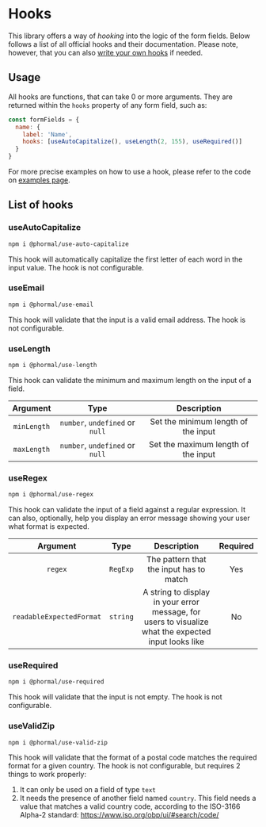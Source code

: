 # Hooks

This library offers a way of *hooking* into the logic of the form fields. Below follows a list of all official hooks and their documentation. Please note, however, that you can also [write your own hooks](/api-docs/customization) if needed.

## Usage

All hooks are functions, that can take 0 or more arguments. They are returned within the `hooks` property of any form field, such as:

```js
const formFields = {
  name: {
    label: 'Name',
    hooks: [useAutoCapitalize(), useLength(2, 155), useRequired()]
  }
}
```

For more precise examples on how to use a hook, please refer to the code on [examples page](/guide/examples).


## List of hooks
### useAutoCapitalize

```bash copy
npm i @phormal/use-auto-capitalize
```

This hook will automatically capitalize the first letter of each word in the input value. The hook is not configurable.

### useEmail

```bash copy
npm i @phormal/use-email
```

This hook will validate that the input is a valid email address. The hook is not configurable.

### useLength

```bash copy
npm i @phormal/use-length
```

This hook can validate the minimum and maximum length on the input of a field.

|  Argument   |              Type               |             Description             |
|:-----------:|:-------------------------------:|:-----------------------------------:|
| `minLength` | `number`, `undefined` or `null` | Set the minimum length of the input |
| `maxLength` | `number`, `undefined` or `null` | Set the maximum length of the input |

### useRegex

```bash copy
npm i @phormal/use-regex
```

This hook can validate the input of a field against a regular expression. It can also, optionally, help you display an error message showing your user what format is expected.

|         Argument         |   Type   |                                             Description                                              | Required |
|:------------------------:|:--------:|:----------------------------------------------------------------------------------------------------:|:--------:|
|         `regex`          | `RegExp` |                               The pattern that the input has to match                                |   Yes    |
| `readableExpectedFormat` | `string` | A string to display in your error message, for users to visualize what the expected input looks like |    No    |

### useRequired

```bash copy
npm i @phormal/use-required
```

This hook will validate that the input is not empty. The hook is not configurable.

### useValidZip

```bash copy
npm i @phormal/use-valid-zip
```

This hook will validate that the format of a postal code matches the required format for a given country. The hook is not configurable, but requires 2 things to work properly:

1. It can only be used on a field of type `text`
2. It needs the presence of another field named `country`. This field needs a value that matches a valid country code, according to the ISO-3166 Alpha-2 standard: https://www.iso.org/obp/ui/#search/code/
